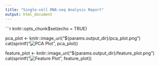 ```yaml
---
title: "Single-cell RNA-seq Analysis Report"
output: html_document
---
```


```r
knitr::opts_chunk$set(echo = TRUE)

pca_plot <- knitr::image_uri("${params.output_dir}/pca_plot.png")
cat(sprintf("![PCA Plot](%s)", pca_plot))

feature_plot <- knitr::image_uri("${params.output_dir}/feature_plot.png")
cat(sprintf("![Feature Plot](%s)", feature_plot))

